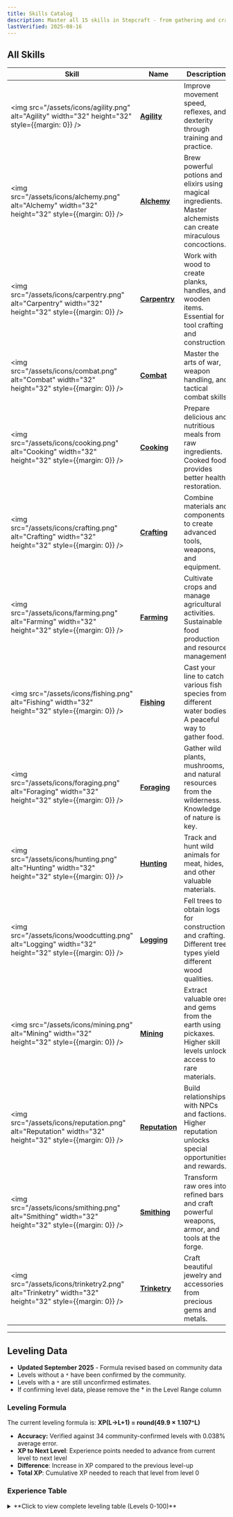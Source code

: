 ```yaml
---
title: Skills Catalog
description: Master all 15 skills in Stepcraft - from gathering and crafting to combat and social abilities
lastVerified: 2025-08-16
---
```


## All Skills

| Skill                                                                                                  | Name                                                 | Description                                                                                                        |
| ------------------------------------------------------------------------------------------------------ | ---------------------------------------------------- | ------------------------------------------------------------------------------------------------------------------ |
| <img src="/assets/icons/agility.png" alt="Agility" width="32" height="32" style={{margin: 0}} />       | **[Agility](/docs/skills/individual/agility)**       | Improve movement speed, reflexes, and dexterity through training and practice.                                     |
| <img src="/assets/icons/alchemy.png" alt="Alchemy" width="32" height="32" style={{margin: 0}} />       | **[Alchemy](/docs/skills/individual/alchemy)**       | Brew powerful potions and elixirs using magical ingredients. Master alchemists can create miraculous concoctions.  |
| <img src="/assets/icons/carpentry.png" alt="Carpentry" width="32" height="32" style={{margin: 0}} />   | **[Carpentry](/docs/skills/individual/carpentry)**   | Work with wood to create planks, handles, and wooden items. Essential for tool crafting and construction.          |
| <img src="/assets/icons/combat.png" alt="Combat" width="32" height="32" style={{margin: 0}} />         | **[Combat](/docs/skills/individual/combat)**         | Master the arts of war, weapon handling, and tactical combat skills.                                               |
| <img src="/assets/icons/cooking.png" alt="Cooking" width="32" height="32" style={{margin: 0}} />       | **[Cooking](/docs/skills/individual/cooking)**       | Prepare delicious and nutritious meals from raw ingredients. Cooked food provides better health restoration.       |
| <img src="/assets/icons/crafting.png" alt="Crafting" width="32" height="32" style={{margin: 0}} />     | **[Crafting](/docs/skills/individual/crafting)**     | Combine materials and components to create advanced tools, weapons, and equipment.                                 |
| <img src="/assets/icons/farming.png" alt="Farming" width="32" height="32" style={{margin: 0}} />       | **[Farming](/docs/skills/individual/farming)**       | Cultivate crops and manage agricultural activities. Sustainable food production and resource management.           |
| <img src="/assets/icons/fishing.png" alt="Fishing" width="32" height="32" style={{margin: 0}} />       | **[Fishing](/docs/skills/individual/fishing)**       | Cast your line to catch various fish species from different water bodies. A peaceful way to gather food.           |
| <img src="/assets/icons/foraging.png" alt="Foraging" width="32" height="32" style={{margin: 0}} />     | **[Foraging](/docs/skills/individual/foraging)**     | Gather wild plants, mushrooms, and natural resources from the wilderness. Knowledge of nature is key.              |
| <img src="/assets/icons/hunting.png" alt="Hunting" width="32" height="32" style={{margin: 0}} />       | **[Hunting](/docs/skills/individual/hunting)**       | Track and hunt wild animals for meat, hides, and other valuable materials.                                         |
| <img src="/assets/icons/woodcutting.png" alt="Logging" width="32" height="32" style={{margin: 0}} />   | **[Logging](/docs/skills/individual/logging)**       | Fell trees to obtain logs for construction and crafting. Different tree types yield different wood qualities.      |
| <img src="/assets/icons/mining.png" alt="Mining" width="32" height="32" style={{margin: 0}} />         | **[Mining](/docs/skills/individual/mining)**         | Extract valuable ores and gems from the earth using pickaxes. Higher skill levels unlock access to rare materials. |
| <img src="/assets/icons/reputation.png" alt="Reputation" width="32" height="32" style={{margin: 0}} /> | **[Reputation](/docs/skills/individual/reputation)** | Build relationships with NPCs and factions. Higher reputation unlocks special opportunities and rewards.           |
| <img src="/assets/icons/smithing.png" alt="Smithing" width="32" height="32" style={{margin: 0}} />     | **[Smithing](/docs/skills/individual/smithing)**     | Transform raw ores into refined bars and craft powerful weapons, armor, and tools at the forge.                    |
| <img src="/assets/icons/trinketry2.png" alt="Trinketry" width="32" height="32" style={{margin: 0}} />  | **[Trinketry](/docs/skills/individual/trinketry)**   | Craft beautiful jewelry and accessories from precious gems and metals.                                             |

---

## Leveling Data

- **Updated September 2025** - Formula revised based on community data  
- Levels without a `*` have been confirmed by the community.  
- Levels with a `*` are still unconfirmed estimates.  
- If confirming level data, please remove the * in the Level Range column

### Leveling Formula

The current leveling formula is: **XP(L→L+1) = round(49.9 × 1.107^L)**

- **Accuracy:** Verified against 34 community-confirmed levels with 0.038% average error.
- **XP to Next Level**: Experience points needed to advance from current level to next level
- **Difference**: Increase in XP compared to the previous level-up  
- **Total XP**: Cumulative XP needed to reach that level from level 0

### Experience Table

<details>
<summary>**Click to view complete leveling table (Levels 0-100)**</summary>

| Level Range | XP to Next Level | Difference | Total XP |
| ----------- | ---------------- | ---------- | -------- |
| 0 → 1       | 50               | –          | 50       |
| 1 → 2*      | 55               | +5         | 105      |
| 2 → 3*      | 61               | +6         | 166      |
| 3 → 4*      | 68               | +7         | 234      |
| 4 → 5*      | 75               | +7         | 309      |
| 5 → 6*      | 83               | +8         | 392      |
| 6 → 7*      | 92               | +9         | 484      |
| 7 → 8*      | 102              | +10        | 586      |
| 8 → 9*      | 113              | +11        | 699      |
| 9 → 10*     | 125              | +12        | 824      |
| 10 → 11*    | 138              | +13        | 962      |
| 11 → 12*    | 153              | +15        | 1,115    |
| 12 → 13*    | 169              | +16        | 1,284    |
| 13 → 14     | 187              | +18        | 1,471    |
| 14 → 15     | 207              | +20        | 1,678    |
| 15 → 16*    | 229              | +22        | 1,907    |
| 16 → 17*    | 254              | +25        | 2,161    |
| 17 → 18*    | 281              | +27        | 2,442    |
| 18 → 19*    | 311              | +30        | 2,753    |
| 19 → 20*    | 344              | +33        | 3,097    |
| 20 → 21*    | 381              | +37        | 3,478    |
| 21 → 22*    | 422              | +41        | 3,900    |
| 22 → 23*    | 467              | +45        | 4,367    |
| 23 → 24     | 517              | +50        | 4,884    |
| 24 → 25*    | 572              | +55        | 5,456    |
| 25 → 26     | 633              | +61        | 6,089    |
| 26 → 27*    | 701              | +67        | 6,791    |
| 27 → 28     | 776              | +75        | 7,567    |
| 28 → 29     | 859              | +83        | 8,426    |
| 29 → 30     | 951              | +92        | 9,377    |
| 30 → 31     | 1,053            | +102       | 10,430   |
| 31 → 32*    | 1,166            | +113       | 11,596   |
| 32 → 33*    | 1,291            | +125       | 12,887   |
| 33 → 34*    | 1,429            | +138       | 14,316   |
| 34 → 35     | 1,582            | +153       | 15,898   |
| 35 → 36*    | 1,751            | +169       | 17,649   |
| 36 → 37*    | 1,938            | +187       | 19,587   |
| 37 → 38     | 2,145            | +207       | 21,732   |
| 38 → 39     | 2,375            | +229       | 24,108   |
| 39 → 40*    | 2,629            | +254       | 26,737   |
| 40 → 41*    | 2,911            | +282       | 29,648   |
| 41 → 42     | 3,221            | +310       | 32,869   |
| 42 → 43     | 3,566            | +345       | 36,435   |
| 43 → 44*    | 3,949            | +382       | 40,386   |
| 44 → 45     | 4,370            | +422       | 44,755   |
| 45 → 46     | 4,838            | +468       | 49,593   |
| 46 → 47*    | 5,357            | +518       | 54,953   |
| 47 → 48     | 5,929            | +573       | 60,881   |
| 48 → 49     | 6,563            | +634       | 67,444   |
| 49 → 50*    | 7,267            | +703       | 74,714   |
| 50 → 51     | 8,042            | +777       | 82,754   |
| 51 → 52     | 8,902            | +860       | 91,656   |
| 52 → 53*    | 9,858            | +953       | 101,521  |
| 53 → 54     | 10,909           | +1,051     | 112,417  |
| 54 → 55     | 12,076           | +1,167     | 124,493  |
| 55 → 56*    | 13,373           | +1,293     | 137,887  |
| 56 → 57     | 14,798           | +1,425     | 152,664  |
| 57 → 58     | 16,381           | +1,583     | 169,045  |
| 58 → 59     | 18,134           | +1,753     | 187,179  |
| 59 → 60*    | 20,082           | +1,941     | 207,302  |
| 60 → 61     | 22,222           | +2,140     | 229,483  |
| 61 → 62*    | 24,610           | +2,379     | 254,143  |
| 62 → 63     | 27,232           | +2,622     | 281,325  |
| 63 → 64     | 30,146           | +2,914     | 311,471  |
| 64 → 65*    | 33,385           | +3,227     | 344,929  |
| 65 → 66*    | 36,957           | +3,572     | 381,886  |
| 66 → 67*    | 40,911           | +3,954     | 422,797  |
| 67 → 68     | 45,272           | +4,361     | 467,996  |
| 68 → 69*    | 50,135           | +4,846     | 518,221  |
| 69 → 70     | 55,478           | +5,343     | 573,609  |
| 70 → 71*    | 61,438           | +5,939     | 635,158  |
| 71 → 72*    | 68,011           | +6,573     | 703,169  |
| 72 → 73     | 75,589           | +7,578     | 778,647  |
| 73 → 74     | 83,312           | +8,023     | 861,959  |
| 74 → 75     | 92,226           | +8,914     | 954,185  |
| 75 → 76*    | 102,134          | +9,872     | 1,056,198|
| 76 → 77*    | 113,063          | +10,929    | 1,169,261|
| 77 → 78*    | 125,161          | +12,098    | 1,294,422|
| 78 → 79*    | 138,553          | +13,392    | 1,432,975|
| 79 → 80*    | 153,378          | +14,825    | 1,586,353|
| 80 → 81*    | 169,789          | +16,411    | 1,756,142|
| 81 → 82*    | 187,957          | +18,168    | 1,944,099|
| 82 → 83*    | 208,068          | +20,111    | 2,152,167|
| 83 → 84*    | 230,331          | +22,263    | 2,382,498|
| 84 → 85     | 254,875          | +24,544    | 2,637,494|
| 85 → 86*    | 282,259          | +27,282    | 2,919,734|
| 86 → 87*    | 312,461          | +30,202    | 3,232,195|
| 87 → 88*    | 345,894          | +33,433    | 3,578,089|
| 88 → 89*    | 382,905          | +37,011    | 3,960,994|
| 89 → 90*    | 423,876          | +40,971    | 4,384,870|
| 90 → 91*    | 469,231          | +45,355    | 4,854,101|
| 91 → 92*    | 519,438          | +50,207    | 5,373,539|
| 92 → 93*    | 575,018          | +55,580    | 5,948,557|
| 93 → 94*    | 636,545          | +61,527    | 6,585,102|
| 94 → 95*    | 704,656          | +68,111    | 7,289,758|
| 95 → 96*    | 780,054          | +75,398    | 8,069,812|
| 96 → 97*    | 863,520          | +83,466    | 8,933,332|
| 97 → 98*    | 955,916          | +92,396    | 9,889,248|
| 98 → 99*    | 1,058,199        | +102,283   | 10,947,447|
| 99 → 100*   | 1,171,426        | +113,227   | 12,118,873|

</details>


